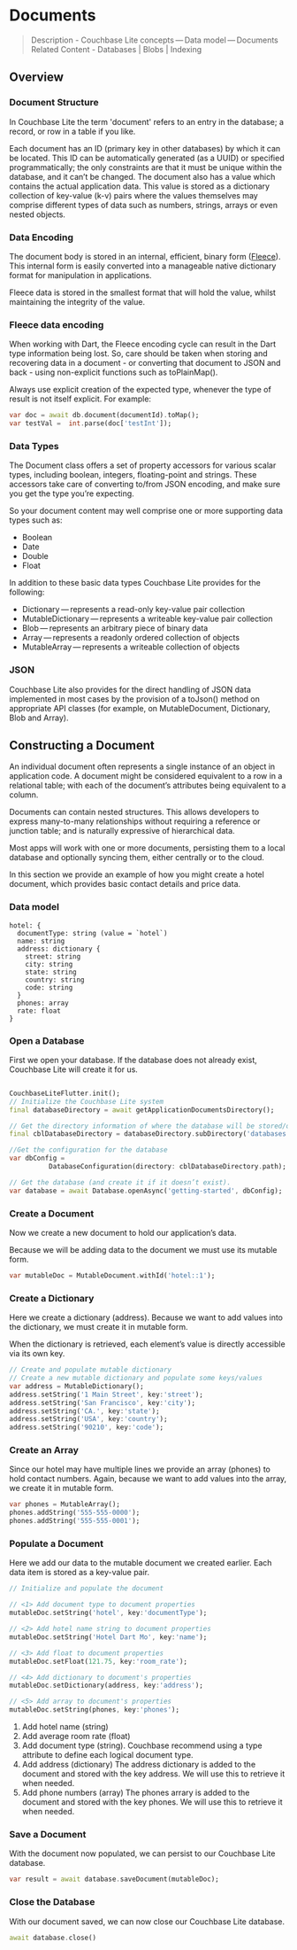 # Documents
> Description - Couchbase Lite concepts — Data model — Documents <br />
> Related Content -  Databases | Blobs | Indexing

## Overview

### Document Structure

In Couchbase Lite the term 'document' refers to an entry in the database; a record, or row in a table if you like.

Each document has an ID (primary key in other databases) by which it can be located. This ID can be automatically generated (as a UUID) or specified programmatically; the only constraints are that it must be unique within the database, and it can’t be changed. The document also has a value which contains the actual application data. This value is stored as a dictionary collection of key-value (k-v) pairs where the values themselves may comprise different types of data such as numbers, strings, arrays or even nested objects.

### Data Encoding
The document body is stored in an internal, efficient, binary form ([Fleece](https://github.com/couchbase/fleece#readme)).
This internal form is easily converted into a manageable native dictionary format for manipulation in applications.

Fleece data is stored in the smallest format that will hold the value, whilst maintaining the integrity of the value.

### Fleece data encoding

When working with Dart, the Fleece encoding cycle can result in the Dart type information being lost. So, care should be taken when storing and recovering data in a document - or converting that document to JSON and back - using non-explicit functions such as toPlainMap().

Always use explicit creation of the expected type, whenever the type of result is not itself explicit. For example:

```dart
var doc = await db.document(documentId).toMap();
var testVal =  int.parse(doc['testInt']);
```

### Data Types

The Document class offers a set of property accessors for various scalar types, including boolean, integers, floating-point and strings. These accessors take care of converting to/from JSON encoding, and make sure you get the type you’re expecting.

So your document content may well comprise one or more supporting data types such as:

- Boolean
- Date
- Double
- Float

In addition to these basic data types Couchbase Lite provides for the following:

- Dictionary — represents a read-only key-value pair collection
- MutableDictionary — represents a writeable key-value pair collection
- Blob — represents an arbitrary piece of binary data
- Array — represents a readonly ordered collection of objects
- MutableArray — represents a writeable collection of objects

### JSON

Couchbase Lite also provides for the direct handling of JSON data implemented in most cases by the provision of a toJson() method on appropriate API classes (for example, on MutableDocument, Dictionary, Blob and Array).

## Constructing a Document

An individual document often represents a single instance of an object in application code. A document might be considered equivalent to a row in a relational table; with each of the document’s attributes being equivalent to a column.

Documents can contain nested structures. This allows developers to express many-to-many relationships without requiring a reference or junction table; and is naturally expressive of hierarchical data.

Most apps will work with one or more documents, persisting them to a local database and optionally syncing them, either centrally or to the cloud.

In this section we provide an example of how you might create a hotel document, which provides basic contact details and price data.

### Data model
```
hotel: {
  documentType: string (value = `hotel`)
  name: string
  address: dictionary {
    street: string
    city: string
    state: string
    country: string
    code: string
  }
  phones: array
  rate: float 
}
```

### Open a Database

First we open your database. If the database does not already exist, Couchbase Lite will create it for us.

```dart

CouchbaseLiteFlutter.init();
// Initialize the Couchbase Lite system
final databaseDirectory = await getApplicationDocumentsDirectory();

// Get the directory information of where the database will be stored/opened from 
final cblDatabaseDirectory = databaseDirectory.subDirectory('databases');

//Get the configuration for the database
var dbConfig =
          DatabaseConfiguration(directory: cblDatabaseDirectory.path);

// Get the database (and create it if it doesn’t exist).
var database = await Database.openAsync('getting-started', dbConfig);
```

### Create a Document 
Now we create a new document to hold our application’s data.

Because we will be adding data to the document we must use its mutable form.

```dart
var mutableDoc = MutableDocument.withId('hotel::1');
```

### Create a Dictionary 
Here we create a dictionary (address). Because we want to add values into the dictionary, we must create it in mutable form.

When the dictionary is retrieved, each element’s value is directly accessible via its own key.

```dart
// Create and populate mutable dictionary
// Create a new mutable dictionary and populate some keys/values
var address = MutableDictionary(); 
address.setString('1 Main Street', key:'street');
address.setString('San Francisco', key:'city');
address.setString('CA.', key:'state');
address.setString('USA', key:'country');
address.setString('90210', key:'code');
```

### Create an Array

Since our hotel may have multiple lines we provide an array (phones) to hold contact numbers. Again, because we want to add values into the array, we create it in mutable form.

```dart
var phones = MutableArray();
phones.addString('555-555-0000');
phones.addString('555-555-0001');
```

### Populate a Document

Here we add our data to the mutable document we created earlier. Each data item is stored as a key-value pair.

```dart
// Initialize and populate the document

// <1> Add document type to document properties
mutableDoc.setString('hotel', key:'documentType');

// <2> Add hotel name string to document properties
mutableDoc.setString('Hotel Dart Mo', key:'name');

// <3> Add float to document properties
mutableDoc.setFloat(121.75, key:'room_rate');

// <4> Add dictionary to document's properties
mutableDoc.setDictionary(address, key:'address');

// <5> Add array to document's properties
mutableDoc.setString(phones, key:'phones');
```
1. Add hotel name (string)
2. Add average room rate (float)
3. Add document type (string). Couchbase recommend using a type attribute to define each logical document type. 
4. Add address (dictionary) The address dictionary is added to the document and stored with the key address. We will use this to retrieve it when needed.
5. Add phone numbers (array) The phones arrary is added to the document and stored with the key phones. We will use this to retrieve it when needed.

### Save a Document 

With the document now populated, we can persist to our Couchbase Lite database.

```dart
var result = await database.saveDocument(mutableDoc);
```

### Close the Database

With our document saved, we can now close our Couchbase Lite database.

```dart
await database.close()
```
